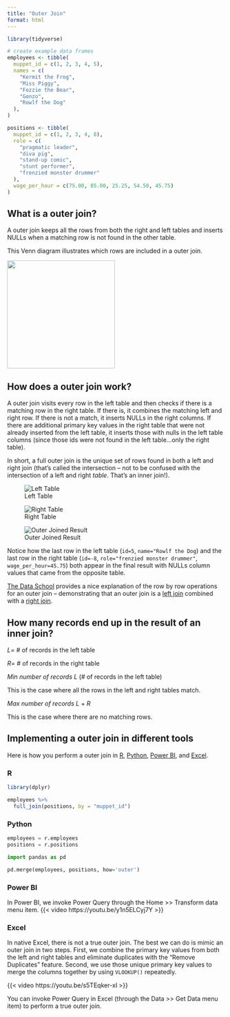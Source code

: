 ```yaml
---
title: "Outer Join"
format: html
---
```


```r
library(tidyverse)

# create example data frames
employees <- tibble(
  muppet_id = c(1, 2, 3, 4, 5),
  names = c(
    "Kermit the Frog",
    "Miss Piggy",
    "Fozzie the Bear",
    "Gonzo",
    "Rowlf the Dog"
  ),
)

positions <- tibble(
  muppet_id = c(1, 2, 3, 4, 8),
  role = c(
    "pragmatic leader",
    "diva pig",
    "stand-up comic",
    "stunt performer",
    "frenzied monster drummer"
  ),
  wage_per_hour = c(75.00, 85.00, 25.25, 54.50, 45.75)
)
```


## What is a outer join?
A outer join keeps all the rows from both the right and left tables and inserts NULLs when a matching row is not found in the other table.

This Venn diagram illustrates which rows are included in a outer join.

![](outer_join_venn.svg){height=250 fig-align="center"}

## How does a outer join work?
A outer join visits every row in the left table and then checks if there is a matching row in the right table. If there is, it combines the matching left and right row.  If there is not a match, it inserts NULLs in the right columns.  If there are additional primary key values in the right table that were not already inserted from the left table, it inserts those with nulls in the left table columns (since those ids were not found in the left table...only the right table). 

In short, a full outer join is the unique set of rows found in both a left and right join (that's called the intersection -- not to be confused with the intersection of a left and right *table*.  That's an inner join!).

::: {layout="[[32,68], [100]]"}
![Left Table](outer_join_left_table.svg)

![Right Table](outer_join_right_table.svg)

![Outer Joined Result](outer_join_results.svg)
:::

Notice how the last row in the left table (`id=5`, `name="Rowlf the Dog`) and the last row in the right table (`id=-8`, `role="frenzied monster drummer"`, `wage_per_hour=45.75`) both appear in the final result with NULLs column values that came from the opposite table.

[The Data School](https://dataschool.com/how-to-teach-people-sql/full-outer-join-animated/) provides a nice explanation of the row by row operations for an outer join -- demonstrating that an outer join is a [left join](https://dataschool.com/assets/images/how-to-teach-people-sql/fullOuter/fullOuter_1.gif) combined with a [right join](https://dataschool.com/assets/images/how-to-teach-people-sql/fullOuter/fullOuter_2.gif).


## How many records end up in the result of an inner join?

$L =$ # of records in the left table

$R =$ # of records in the right table

*Min number of records*
$L$ (# of records in the left table)

This is the case where all the rows in the left and right tables match.

*Max number of records*
$L$ + $R$

This is the case where there are no matching rows.

## Implementing a outer join in different tools
Here is how you perform a outer join in [R](#r), [Python](#python), [Power BI](#power-bi), and [Excel](#excel).

### R 
```r
library(dplyr)

employees %>% 
  full_join(positions, by = "muppet_id")
```

### Python
```python
employees = r.employees
positions = r.positions
```

```python
import pandas as pd

pd.merge(employees, positions, how='outer')
```

### Power BI
In Power BI, we invoke Power Query through the Home >> Transform data menu item.
{{< video https://youtu.be/y1n5ELCyj7Y >}}

### Excel
In native Excel, there is not a true outer join.  The best we can do is mimic an outer join in two steps.  First, we combine the primary key values from both the left and right tables and eliminate duplicates with the "Remove Duplicates" feature.  Second, we use those unique primary key values to merge the columns together by using `VLOOKUP()` repeatedly. 


{{< video https://youtu.be/s5TEqker-xI >}}

:::{.callout-note}
You can invoke Power Query in Excel (through the Data >> Get Data menu item) to perform a true outer join.
:::